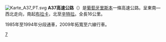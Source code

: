 [[File:Karte_A37_PT.svg|right]]
'''A37高速公路'''（{{lang-pt|A37}}）是[[葡萄牙|葡萄牙]][[里斯本|里斯本]]一條高速公路。呈東南—西北走向，南起[[布拉卡|布拉卡]]，北至[[辛特拉|辛特拉]]。全長16公里。

1985年至1994年分段通車，2009年拓寬至六線行車。
{{葡萄牙高速公路}}
[[Category:葡萄牙高速公路|7]]
